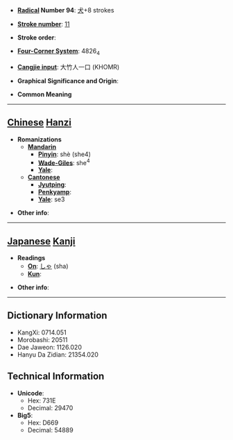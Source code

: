 * '''[[Wiktionary:Chinese radical index| Radical]] Number 94''': [[Wiktionary:Chinese radical index 犬|犬]]+8 strokes

* '''[[Wiktionary:Chinese total strokes index|Stroke number]]''': [[Wiktionary:Chinese total strokes index 11|11]]

* '''Stroke order''': 

* '''[[Wiktionary:Chinese four corner index|Four-Corner System]]''': 4826<sub>4</sub>

* '''[[Wiktionary:Chinese Cangjie index|Cangjie input]]''': 大竹人一口 (KHOMR)

* '''Graphical Significance and Origin''': 

* '''Common Meaning'''

----

== [[Chinese]] [[Hanzi]] ==

* '''Romanizations'''
** '''[[Mandarin]]'''
*** '''[[Pinyin]]''': shè (she4)
*** '''[[Wade-Giles]]''': she<sup>4</sup>
*** '''[[Yale]]''': 
** '''[[Cantonese]]'''
*** '''[[Jyutping]]''':
*** '''[[Penkyamp]]''': 
*** '''[[Yale]]''': se3

* '''Other info''': 

----

== [[Japanese]] [[Kanji]] ==

* '''Readings'''
** '''[[On]]''': [[しゃ]] (sha)
** '''[[Kun]]''': 

* '''Other info''':  

----

== Dictionary Information ==

* KangXi: 0714.051
* Morobashi: 20511
* Dae Jaweon: 1126.020
* Hanyu Da Zidian: 21354.020

== Technical Information ==

* '''Unicode''':
** Hex: 731E
** Decimal: 29470
* '''Big5''':
** Hex: D669
** Decimal: 54889